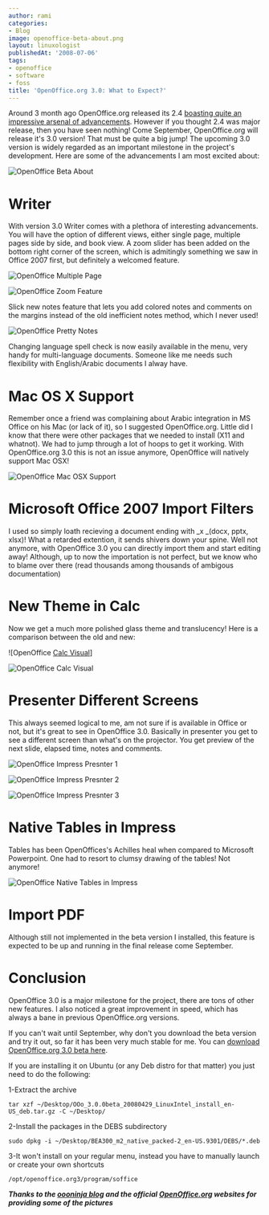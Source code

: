 ```yaml
---
author: rami
categories:
- Blog
image: openoffice-beta-about.png
layout: linuxologist
publishedAt: '2008-07-06'
tags:
- openoffice
- software
- foss
title: 'OpenOffice.org 3.0: What to Expect?'
---
```


Around 3 month ago OpenOffice.org released its 2.4 [boasting quite an impressive arsenal of advancements](http://www.oooninja.com/2008/03/new-features-openofficeorg-240.html). However if you thought 2.4 was major release, then you have seen nothing! Come September, OpenOffice.org will release it's 3.0 version! That must be quite a big jump! The upcoming 3.0 version is widely regarded as an important milestone in the project's development. Here are some of the advancements I am most excited about:


![OpenOffice Beta About](/assets/images/content/blog/openoffice-beta-about.png)

# Writer 

With version 3.0 Writer comes with a plethora of interesting advancements. You will have the option of different views, either single page, multiple pages side by side, and book view. A zoom slider has been added on the bottom right corner of the screen, which is admitingly something we saw in Office 2007 first, but definitely a welcomed feature.

![OpenOffice Multiple Page](/assets/images/content/blog/openoffice-multiple-page.png)

![OpenOffice Zoom Feature](/assets/images/content/blog/openoffice-zoom.png)

Slick new notes feature that lets you add colored notes and comments on the margins instead of the old inefficient notes method, which I never used!

![OpenOffice Pretty Notes](/assets/images/content/blog/openoffice-pretty-notes.png)

Changing language spell check is now easily available in the menu, very handy for multi-language documents. Someone like me needs such flexibility with English/Arabic documents I alway have.

# Mac OS X Support 

Remember once a friend was complaining about Arabic integration in MS Office on his Mac (or lack of it), so I suggested OpenOffice.org. Little did I know that there were other packages that we needed to install (X11 and whatnot). We had to jump through a lot of hoops to get it working. With OpenOffice.org 3.0 this is not an issue anymore, OpenOffice will natively support Mac OSX!


![OpenOffice Mac OSX Support](/assets/images/content/blog/macosx-openoffice-3.png)

# Microsoft Office 2007 Import Filters

I used so simply loath recieving a document ending with _x _(docx, pptx, xlsx)! What a retarded extention, it sends shivers down your spine. Well not anymore, with OpenOffice 3.0 you can directly import them and start editing away! Although, up to now the importation is not perfect, but we know who to blame over there (read thousands among thousands of ambigous documentation)

# New Theme in Calc

Now we get a much more polished glass theme and translucency! Here is a comparison between the old and new:

![OpenOffice [Calc Visual](/assets/images/content/blog/ooo-linux-calc-visual-1.png)]

![OpenOffice Calc Visual](/assets/images/content/blog/ooo-linux-calc-visual-2.png)

# Presenter Different Screens

This always seemed logical to me, am not sure if is available in Office or not, but it's great to see in OpenOffice 3.0\. Basically in presenter you get to see a different screen than what's on the projector. You get preview of the next slide, elapsed time, notes and comments.

![OpenOffice Impress Presnter 1 ](/assets/images/content/blog/impress-presenter-screen1.jpg)

![OpenOffice Impress Presnter 2 ](/assets/images/content/blog/impress-presenter-screen2.jpg) 

![OpenOffice Impress Presnter 3 ](/assets/images/content/blog/impress-presenter-screen3.jpg)

# Native Tables in Impress

Tables has been OpenOffices's Achilles heal when compared to Microsoft Powerpoint. One had to resort to clumsy drawing of the tables! Not anymore!

![OpenOffice Native Tables in Impress](/assets/images/content/blog/native-tables-in-impress.png)

# Import PDF

Although still not implemented in the beta version I installed, this feature is expected to be up and running in the final release come September.

# Conclusion

OpenOffice 3.0 is a major milestone for the project, there are tons of other new features. I also noticed a great improvement in speed, which has always a bane in previous OpenOffice.org versions.

If you can't wait until September, why don't you download the beta version and try it out, so far it has been very much stable for me. You can [download OpenOffice.org 3.0 beta here](http://download.openoffice.org/3.0beta/).

If you are installing it on Ubuntu (or any Deb distro for that matter) you just need to do the following:

1-Extract the archive

`tar xzf ~/Desktop/OOo_3.0.0beta_20080429_LinuxIntel_install_en-US_deb.tar.gz -C ~/Desktop/`

2-Install the packages in the DEBS subdirectory

`sudo dpkg -i ~/Desktop/BEA300_m2_native_packed-2_en-US.9301/DEBS/*.deb`

3-It won't install on your regular menu, instead you have to manually launch or create your own shortcuts

`/opt/openoffice.org3/program/soffice`

**_Thanks to the [oooninja blog](http://www.oooninja.com/2008/03/openofficeorg-30-new-features.html) and the official [OpenOffice.org](http://www.openoffice.org) websites for providing some of the pictures_**